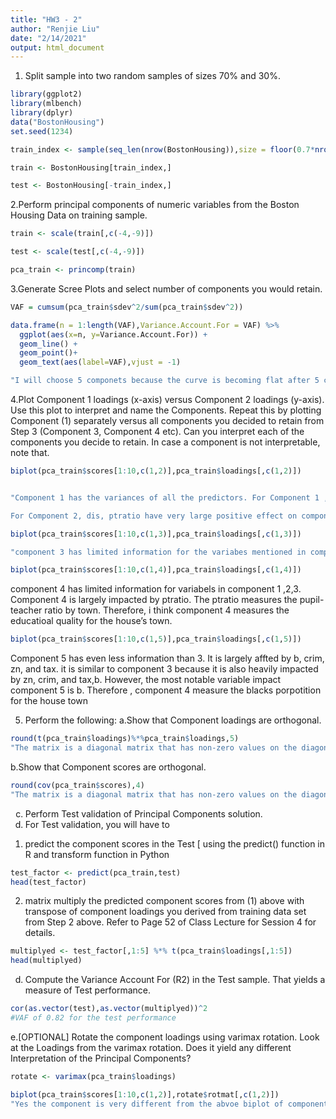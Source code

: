 ```yaml
---
title: "HW3 - 2"
author: "Renjie Liu"
date: "2/14/2021"
output: html_document
---
```

1. Split sample into two random samples of sizes 70% and 30%.
```r
library(ggplot2)
library(mlbench)
library(dplyr)
data("BostonHousing")
set.seed(1234)

train_index <- sample(seq_len(nrow(BostonHousing)),size = floor(0.7*nrow(BostonHousing)))

train <- BostonHousing[train_index,]

test <- BostonHousing[-train_index,]
```

2.Perform principal components of numeric variables from the Boston Housing Data on training sample.
```r
train <- scale(train[,c(-4,-9)])

test <- scale(test[,c(-4,-9)])

pca_train <- princomp(train)
```


3.Generate Scree Plots and select number of components you would retain.
```r
VAF = cumsum(pca_train$sdev^2/sum(pca_train$sdev^2))

data.frame(n = 1:length(VAF),Variance.Account.For = VAF) %>% 
  ggplot(aes(x=n, y=Variance.Account.For)) +
  geom_line() +
  geom_point()+
  geom_text(aes(label=VAF),vjust = -1)

"I will choose 5 componets because the curve is becoming flat after 5 components. 5 components will have a VAF of around 85%"
```

4.Plot Component 1 loadings (x-axis) versus Component 2 loadings (y-axis). Use this plot to interpret and name the Components. Repeat this by plotting Component (1) separately versus all components you decided to retain from Step 3 (Component 3, Component 4 etc). Can you interpret each of the components you decide to retain. In case a component is not interpretable, note that.
```r
biplot(pca_train$scores[1:10,c(1,2)],pca_train$loadings[,c(1,2)])


"Component 1 has the variances of all the predictors. For Component 1 , nox, age, indus, and ptratio have large positive effect on component 1. dis,medv, and rm have large negative effect on component 1. The lower the component 1 the higher the house price. I think component 1 is a good measure of all the information for a house, especially for the house price. 

For Component 2, dis, ptratio have very large positive effect on component 1. Medv,age, and nox have very large negative effect on component 2. Component 2 also measures the house price, and also measures the distance of the house."
```

```r
biplot(pca_train$scores[1:10,c(1,3)],pca_train$loadings[,c(1,3)])

"component 3 has limited information for the variabes mentioned in component 1 and component 2. However, component 3 is heavily affected by crim, tax, zn, and b. Therefore, I believe that component 3 measures the crime rate for the house."
```

```r
biplot(pca_train$scores[1:10,c(1,4)],pca_train$loadings[,c(1,4)])
```
component 4 has limited information for variabels in component 1 ,2,3. Component 4 is largely impacted by ptratio. The ptratio measures the pupil-teacher ratio by town. Therefore, i think component 4 measures the educatioal quality for the house's town.


```r
biplot(pca_train$scores[1:10,c(1,5)],pca_train$loadings[,c(1,5)])
```
Component 5 has even less information than 3. It is largely affted by b, crim, zn, and tax. it is similar to component 3 because it is also heavily impacted by zn, crim, and tax,b. However, the most notable variable impact component 5 is b. Therefore , component 4 measure the blacks porpotition for the house town


5. Perform the following:
a.Show that Component loadings are orthogonal.
```r
round(t(pca_train$loadings)%*%pca_train$loadings,5)
"The matrix is a diagonal matrix that has non-zero values on the diagonal and zeroes off the diagonal. This matrix shows that the component loadings are orthogonal"
```

b.Show that Component scores are orthogonal.
```r
round(cov(pca_train$scores),4)
"The matrix is a diagonal matrix that has non-zero values on the diagonal and zeroes off the diagonal. This matrix shows that the component scores are orthogonal"
```

c. Perform Test validation of Principal Components solution.
i. For Test validation, you will have to
1. predict the component scores in the Test [ using the predict()
function in R and transform function in Python
```r
test_factor <- predict(pca_train,test)
head(test_factor)
```
2. matrix multiply the predicted component scores from (1) above
with transpose of component loadings you derived from training
data set from Step 2 above. Refer to Page 52 of Class Lecture for
Session 4 for details.
```r
multiplyed <- test_factor[,1:5] %*% t(pca_train$loadings[,1:5])
head(multiplyed)
```
d. Compute the Variance Account For (R2) in the Test sample. That yields a
measure of Test performance.
```r
cor(as.vector(test),as.vector(multiplyed))^2
#VAF of 0.82 for the test performance
```

e.[OPTIONAL] Rotate the component loadings using varimax rotation. Look at the Loadings from the varimax rotation. Does it yield any different Interpretation of the Principal Components?
```r
rotate <- varimax(pca_train$loadings)

biplot(pca_train$scores[1:10,c(1,2)],rotate$rotmat[,c(1,2)])
"Yes the component is very different from the abvoe biplot of component 1 and component 2"
```

